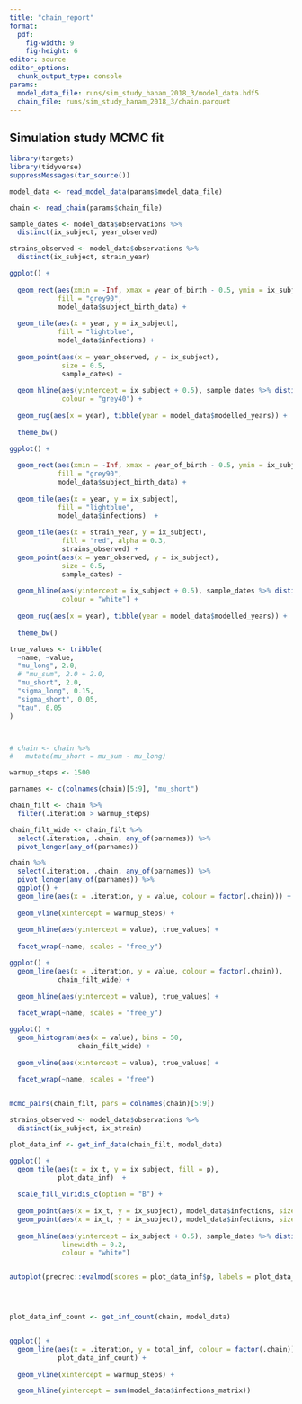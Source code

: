 ```yaml
---
title: "chain_report"
format:
  pdf:
    fig-width: 9
    fig-height: 6
editor: source
editor_options: 
  chunk_output_type: console
params:
  model_data_file: runs/sim_study_hanam_2018_3/model_data.hdf5
  chain_file: runs/sim_study_hanam_2018_3/chain.parquet
---
```


## Simulation study MCMC fit

```r
library(targets)
library(tidyverse)
suppressMessages(tar_source())

model_data <- read_model_data(params$model_data_file)

chain <- read_chain(params$chain_file)
```

```r

sample_dates <- model_data$observations %>%
  distinct(ix_subject, year_observed)

strains_observed <- model_data$observations %>%
  distinct(ix_subject, strain_year)

ggplot() +
  
  geom_rect(aes(xmin = -Inf, xmax = year_of_birth - 0.5, ymin = ix_subject - 0.5, ymax = ix_subject + 0.5),
            fill = "grey90",
            model_data$subject_birth_data) +
  
  geom_tile(aes(x = year, y = ix_subject),
            fill = "lightblue",
            model_data$infections) +
  
  geom_point(aes(x = year_observed, y = ix_subject),
             size = 0.5,
             sample_dates) +
  
  geom_hline(aes(yintercept = ix_subject + 0.5), sample_dates %>% distinct(ix_subject),
             colour = "grey40") +
  
  geom_rug(aes(x = year), tibble(year = model_data$modelled_years)) +
  
  theme_bw()

ggplot() +
  
  geom_rect(aes(xmin = -Inf, xmax = year_of_birth - 0.5, ymin = ix_subject - 0.5, ymax = ix_subject + 0.5),
            fill = "grey90",
            model_data$subject_birth_data) +
  
  geom_tile(aes(x = year, y = ix_subject),
            fill = "lightblue",
            model_data$infections)  +
  
  geom_tile(aes(x = strain_year, y = ix_subject),
             fill = "red", alpha = 0.3,
             strains_observed) +
  geom_point(aes(x = year_observed, y = ix_subject),
             size = 0.5,
             sample_dates) +
  
  geom_hline(aes(yintercept = ix_subject + 0.5), sample_dates %>% distinct(ix_subject),
             colour = "white") +
  
  geom_rug(aes(x = year), tibble(year = model_data$modelled_years)) +
  
  theme_bw()
```

```r

true_values <- tribble(
  ~name, ~value,
  "mu_long", 2.0,
  # "mu_sum", 2.0 + 2.0,
  "mu_short", 2.0,
  "sigma_long", 0.15,
  "sigma_short", 0.05,
  "tau", 0.05
)



# chain <- chain %>%
#   mutate(mu_short = mu_sum - mu_long)

warmup_steps <- 1500

parnames <- c(colnames(chain)[5:9], "mu_short")

chain_filt <- chain %>%
  filter(.iteration > warmup_steps)

chain_filt_wide <- chain_filt %>% 
  select(.iteration, .chain, any_of(parnames)) %>%
  pivot_longer(any_of(parnames))

```

```r

chain %>%
  select(.iteration, .chain, any_of(parnames)) %>%
  pivot_longer(any_of(parnames)) %>%
  ggplot() +
  geom_line(aes(x = .iteration, y = value, colour = factor(.chain))) +
  
  geom_vline(xintercept = warmup_steps) +
  
  geom_hline(aes(yintercept = value), true_values) +
  
  facet_wrap(~name, scales = "free_y")

ggplot() +
  geom_line(aes(x = .iteration, y = value, colour = factor(.chain)),
            chain_filt_wide) +
  
  geom_hline(aes(yintercept = value), true_values) +
  
  facet_wrap(~name, scales = "free_y")

ggplot() +
  geom_histogram(aes(x = value), bins = 50,
                 chain_filt_wide) +
  
  geom_vline(aes(xintercept = value), true_values) +
  
  facet_wrap(~name, scales = "free")


mcmc_pairs(chain_filt, pars = colnames(chain)[5:9])

```

```r


strains_observed <- model_data$observations %>%
  distinct(ix_subject, ix_strain)

plot_data_inf <- get_inf_data(chain_filt, model_data)

ggplot() +
  geom_tile(aes(x = ix_t, y = ix_subject, fill = p),
            plot_data_inf)  +
  
  scale_fill_viridis_c(option = "B") +
  
  geom_point(aes(x = ix_t, y = ix_subject), model_data$infections, size = 1.0, colour = "white") +
  geom_point(aes(x = ix_t, y = ix_subject), model_data$infections, size = 0.5, stroke = 0.5, colour = "black") +
  
  geom_hline(aes(yintercept = ix_subject + 0.5), sample_dates %>% distinct(ix_subject),
             linewidth = 0.2,
             colour = "white")


autoplot(precrec::evalmod(scores = plot_data_inf$p, labels = plot_data_inf$inf), curvetype = "ROC")




plot_data_inf_count <- get_inf_count(chain, model_data)


ggplot() +
  geom_line(aes(x = .iteration, y = total_inf, colour = factor(.chain)),
            plot_data_inf_count) +
  
  geom_vline(xintercept = warmup_steps) +

  geom_hline(yintercept = sum(model_data$infections_matrix))


```
